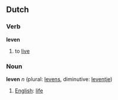 == Dutch ==
===Verb===
'''leven'''

# to [[live]]

===Noun===
'''leven''' ''n'' (plural: [[leven|levens]], diminutive: [[leven|leventje]])

#[[English]]: [[life]]